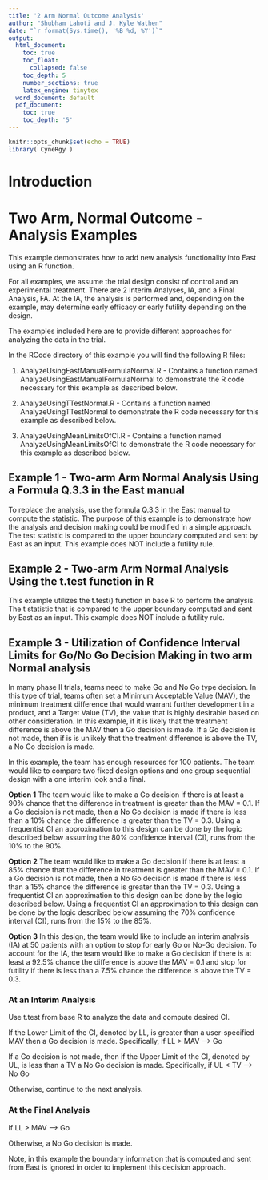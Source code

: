 ---
title: '2 Arm Normal Outcome Analysis'
author: "Shubham Lahoti and J. Kyle Wathen"
date: "`r format(Sys.time(), '%B %d, %Y')`"
output:
  html_document:
    toc: true
    toc_float:
      collapsed: false
    toc_depth: 5
    number_sections: true
    latex_engine: tinytex
  word_document: default
  pdf_document:
    toc: true
    toc_depth: '5'
---

```{r setup, include=FALSE}
knitr::opts_chunk$set(echo = TRUE)
library( CyneRgy )
```

# Introduction
# Two Arm, Normal Outcome - Analysis Examples

This example demonstrates how to add new analysis functionality  into East using an R function.  

For all examples, we assume the trial design consist of control and an experimental treatment. There are 2 Interim Analyses, IA, and a Final Analysis, FA. At the IA, the analysis is performed and, depending on the example, may determine early efficacy or early futility depending on the design.

The examples included here are to provide different approaches for analyzing the data in the trial. 

In the RCode directory of this example you will find the following R files:

1.  AnalyzeUsingEastManualFormulaNormal.R - Contains a function named AnalyzeUsingEastManualFormulaNormal to demonstrate the R code necessary for this example as described below.

2.  AnalyzeUsingTTestNormal.R - Contains a function named AnalyzeUsingTTestNormal to demonstrate the R code necessary for this example as described below.

3.  AnalyzeUsingMeanLimitsOfCI.R - Contains a function named AnalyzeUsingMeanLimitsOfCI to demonstrate the R code necessary for this example as described below.



## Example 1 - Two-arm Arm Normal Analysis Using a Formula Q.3.3 in the East manual

To replace the analysis, use the formula Q.3.3 in the East manual to compute the statistic.  The purpose of this example is to demonstrate how the analysis and decision making could be modified in a simple approach.  The test statistic is compared to the upper boundary computed and sent by East as an input. This example does NOT include a futility rule. 

## Example 2 - Two-arm Arm Normal Analysis Using the t.test function in R  

This example utilizes the t.test() function in base R to perform the analysis. The t statistic that is compared to the upper boundary computed and sent by East as an input.  This example does NOT include a futility rule. 


## Example 3 -  Utilization of Confidence Interval Limits for Go/No Go Decision Making in two arm Normal analysis

In many phase II trials, teams need to make Go and No Go type decision. In this type of trial, teams often set a Minimum Acceptable Value (MAV), the minimum treatment difference that would warrant further development in a product, and a Target Value (TV), the value that is highly desirable based on other consideration.  In this example, if it is likely that the treatment difference is above the MAV then a Go decision is made.  If a Go decision is not made, then if is is unlikely that the treatment difference is above the TV, a No Go decision is made.      

In this example, the team has enough resources for 100 patients. The team would like to compare two fixed design options and one group sequential design with a one interim look and a final.  

**Option 1** The team would like to make a Go decision if there is at least a 90% chance that the difference in treatment is greater than the MAV = 0.1.  If a Go decision is not made, then a No Go decision is made if there is less than a 10% chance the difference is greater than the TV = 0.3.  Using a frequentist CI an approximation to this design can be done by the logic described below assuming the 80% confidence interval (CI), runs from the 10% to the 90%.  

**Option 2** The team would like to make a Go decision if there is at least a 85% chance that the difference in treatment is greater than the MAV = 0.1.  If a Go decision is not made, then a No Go decision is made if there is less than a 15% chance the difference is greater than the TV = 0.3.  Using a frequentist CI an approximation to this design can be done by the logic described below. Using a frequentist CI an approximation to this design can be done by the logic described below assuming the 70% confidence interval (CI), runs from the 15% to the 85%.  

**Option 3** In this design, the team would like to include an interim analysis (IA) at 50 patients with an option to stop for early Go or No-Go decision.  To account for the IA, the team would like to make a Go decision if there is at least a 92.5% chance the difference is above the MAV = 0.1 and stop for futility if there is less than a 7.5% chance the difference is above the TV = 0.3.

### At an Interim Analysis

Use t.test from base R to analyze the data and compute desired CI.  

If the Lower Limit of the CI, denoted by LL, is greater than a user-specified MAV then a Go decision is made.  Specifically, if LL > MAV --> Go

If a Go decision is not made, then if the Upper Limit of the CI, denoted by UL, is less than a TV a No Go decision is made.  Specifically, if UL < TV --> No Go

Otherwise, continue to the next analysis.

### At the Final Analysis

If LL > MAV --> Go

Otherwise, a No Go decision is made.
    
Note, in this example the boundary information that is computed and sent from East is ignored in order to implement this decision approach.
